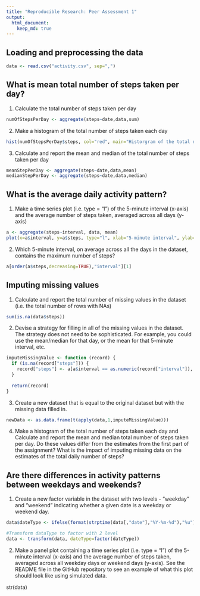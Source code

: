 ```yaml
---
title: "Reproducible Research: Peer Assessment 1"
output: 
  html_document:
    keep_md: true
---
```



## Loading and preprocessing the data
```r
data <- read.csv("activity.csv", sep=",")
```

## What is mean total number of steps taken per day?
1. Calculate the total number of steps taken per day
```r
numOfStepsPerDay <- aggregate(steps~date,data,sum)
```

2. Make a histogram of the total number of steps taken each day
```r
hist(numOfStepsPerDay$steps, col="red", main="Historgram of the total number of steps taken each day", xlab="Number of Steps")
```

3. Calculate and report the mean and median of the total number of steps taken per day
```r
meanStepPerDay <- aggregate(steps~date,data,mean)
medianStepPerDay <- aggregate(steps~date,data,median)
```

## What is the average daily activity pattern?
1. Make a time series plot (i.e. type = "l") of the 5-minute interval (x-axis) and the average number of steps taken, averaged across all days (y-axis)
```r
a <- aggregate(steps~interval, data, mean)
plot(x=a$interval, y=a$steps, type="l", xlab="5-minute interval", ylab="Average number of steps taken (across all days)")
```

2. Which 5-minute interval, on average across all the days in the dataset, contains the maximum number of steps?
```r
a[order(a$steps,decreasing=TRUE),"interval"][1]
```

## Imputing missing values
1. Calculate and report the total number of missing values in the dataset (i.e. the total number of rows with NAs)
```r
sum(is.na(data$steps))
```

2. Devise a strategy for filling in all of the missing values in the dataset. The strategy does not need to be sophisticated. For example, you could use the mean/median for that day, or the mean for that 5-minute interval, etc.
```r
imputeMissingValue <- function (record) {
  if (is.na(record["steps"])) {
    record["steps"] <- a[a$interval == as.numeric(record["interval"]), "steps"]
  }
  
  return(record)
}
```

3. Create a new dataset that is equal to the original dataset but with the missing data filled in.
```r
newData <- as.data.frame(t(apply(data,1,imputeMissingValue)))
```

4. Make a histogram of the total number of steps taken each day and Calculate and report the mean and median total number of steps taken per day. Do these values differ from the estimates from the first part of the assignment? What is the impact of imputing missing data on the estimates of the total daily number of steps?


## Are there differences in activity patterns between weekdays and weekends?
1. Create a new factor variable in the dataset with two levels - "weekday" and "weekend" indicating whether a given date is a weekday or weekend day.
```r
data$dateType <- ifelse(format(strptime(data[,"date"],"%Y-%m-%d"),"%u") >= 6, "weekend", "weekday")

#Transform dataType to factor with 2 level
data <- transform(data, dateType=factor(dateType))
```

2. Make a panel plot containing a time series plot (i.e. type = "l") of the 5-minute interval (x-axis) and the average number of steps taken, averaged across all weekday days or weekend days (y-axis). See the README file in the GitHub repository to see an example of what this plot should look like using simulated data.

str(data)
